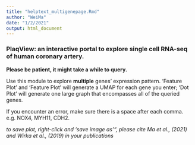 ```yaml
---
title: "helptext_multigenepage.Rmd"
author: "WeiMa"
date: "1/2/2021"
output: html_document
---
```

### PlaqView: an interactive portal to explore single cell RNA-seq of human coronary artery.

**Please be patient, it might take a while to query.** 

Use this module to explore **multiple** genes' expression pattern. 'Feature Plot' and 'Feature Plot' will generate a UMAP for each gene you enter; 'Dot Plot' will generate one large graph that encompasses all of the queried genes.

If you encounter an error, make sure there is a space after each comma. e.g. NOX4, MYH11, CDH2.

*to save plot, right-click and 'save image as'", please cite Ma et al., (2021) and Wirka et al., (2019) in your publications*
